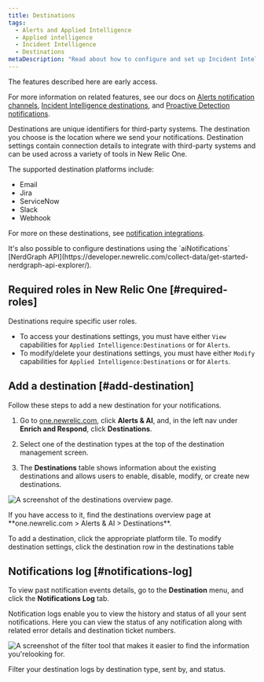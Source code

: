 ```yaml
---
title: Destinations
tags:
  - Alerts and Applied Intelligence
  - Applied intelligence
  - Incident Intelligence
  - Destinations
metaDescription: "Read about how to configure and set up Incident Intelligence destinations."
---
```


<Callout title="Early access">
The features described here are early access.

For more information on related features, see our docs on [Alerts notification channels](/docs/alerts-applied-intelligence/new-relic-alerts/alert-notifications/notification-channels-control-where-send-alerts/), [Incident Intelligence destinations](/docs/alerts-applied-intelligence/applied-intelligence/incident-intelligence/incident-intelligence-destination-examples/), and [Proactive Detection notifications](https://docs.newrelic.com/docs/alerts-applied-intelligence/applied-intelligence/proactive-detection/proactive-detection-applied-intelligence/#set-up).
</Callout>

Destinations are unique identifiers for third-party systems. The destination you choose is the location where we send your notifications. Destination settings contain connection details to integrate with third-party systems and can be used across a variety of tools in New Relic One.

The supported destination platforms include:

* Email
* Jira
* ServiceNow
* Slack
* Webhook

For more on these destinations, see [notification integrations](/docs/alerts-applied-intelligence/new-relic-alerts/get-started/notification-integrations).

<Callout variant="tip">
  It's also possible to configure destinations using the `aiNotifications` [NerdGraph  API](https://developer.newrelic.com/collect-data/get-started-nerdgraph-api-explorer/).
</Callout>

## Required roles in New Relic One [#required-roles]

Destinations require specific user roles.

* To access your destinations settings, you must have either `View` capabilities for `Applied Intelligence:Destinations` or for `Alerts`.
* To modify/delete your destinations settings, you must have either `Modify` capabilities for `Applied Intelligence:Destinations` or for `Alerts`.

## Add a destination [#add-destination]

Follow these steps to add a new destination for your notifications.

1. Go to [one.newrelic.com](https://docs.newrelic.com/one.newrelic.com), click **Alerts & AI**, and, in the left nav under **Enrich and Respond**, click **Destinations**.

2. Select one of the destination types at the top of the destination management screen.

3. The **Destinations** table shows information about the existing destinations and allows users to enable, disable, modify, or create new destinations.

![A screenshot of the destinations overview page.](./images/destinations-overview.png "The destinations overview page")

<figcaption>If you have access to it, find the destinations overview page at **one.newrelic.com > Alerts & AI > Destinations**.</figcaption>

To add a destination, click the appropriate platform tile. To modify destination settings, click the destination row in the destinations table

## Notifications log [#notifications-log]

To view past notification events details, go to the **Destination** menu, and click the **Notifications Log** tab.

Notification logs enable you to view the history and status of all your sent notifications. Here you can view the status of any notification along with related error details and destination ticket numbers.

![A screenshot of the filter tool that makes it easier to find the information you'relooking for.](./images/destinations-filter.png "The filter tool that makes it easier to find the information you're looking for.")

<figcaption>Filter your destination logs by destination type, sent by, and status.</figcaption>